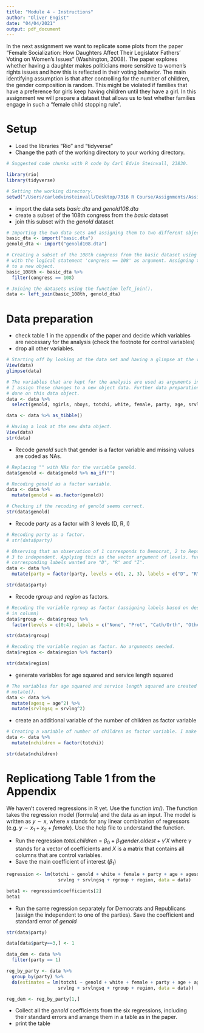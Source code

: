 ```yaml
---
title: "Module 4 - Instructions"
author: "Oliver Engist"
date: "04/04/2021"
output: pdf_document
---
```


In the next assignment we want to replicate some plots from the paper "Female Socialization: How Daughters Affect Their Legislator Fathers' Voting on Women's Issues" (Washington, 2008). The paper explores whether having a daughter makes politicians more sensitive to women's rights issues and how this is reflected in their voting behavior. The main identifying assumption is that after controlling for the number of children, the gender composition is random. This might be violated if families that have a preference for girls keep having children until they have a girl. In this assignment we will prepare a dataset that allows us to test whether families engage in such a "female child stopping rule".


# Setup

* Load the libraries "Rio" and "tidyverse"
* Change the path of the working directory to your working directory.

```r
# Suggested code chunks with R code by Carl Edvin Steinvall, 23830.

library(rio)
library(tidyverse)

# Setting the working directory. 
setwd("/Users/carledvinsteinvall/Desktop/7316 R Course/Assignments/Assignment 4/Module_4")

```

* import the data sets *basic.dta* and *genold108.dta*
* create a subset of the 108th congress from the *basic* dataset
* join this subset with the *genold* dataset

```r
# Importing the two data sets and assigning them to two different objects, one-by-one.
basic_dta <- import("basic.dta") 
genold_dta <- import("genold108.dta")

# Creating a subset of the 108th congress from the basic dataset using filter() 
# with the logical statement 'congress == 108' as argument. Assigning the subset
# to a new object. 
basic_108th <- basic_dta %>%
  filter(congress == 108)

# Joining the datasets using the function left_join(). 
data <- left_join(basic_108th, genold_dta)
```
# Data preparation

* check table 1 in the appendix of the paper and decide which variables are necessary for the analysis (check the footnote for control variables)
* drop all other variables.

```r
# Starting off by looking at the data set and having a glimpse at the variables.
View(data)
glimpse(data)

# The variables that are kept for the analysis are used as arguments in select().
# I assign these changes to a new object data. Further data preparation is
# done on this data object. 
data <- data %>%
  select(genold, ngirls, nboys, totchi, white, female, party, age, srvlng, rgroup, region)

data <- data %>% as_tibble()

# Having a look at the new data object. 
View(data)
str(data)
```

* Recode *genold* such that gender is a factor variable and missing values are coded as NAs.
```r
# Replacing "" with NAs for the variable genold.
data$genold <- data$genold %>% na_if("")

# Recoding genold as a factor variable. 
data <- data %>%
  mutate(genold = as.factor(genold))

# Checking if the recoding of genold seems correct.
str(data$genold)
```

* Recode *party* as a factor with 3 levels (D, R, I)
```r
# Recoding party as a factor. 
# str(data$party)

# Observing that an observation of 1 corresponds to Democrat, 2 to Republican and
# 3 to independent. Applying this as the vector argument of levels. further, the
# corresponding labels wanted are "D", "R" and "I".
data <- data %>%
  mutate(party = factor(party, levels = c(1, 2, 3), labels = c("D", "R", "I")))

str(data$party)
````

* Recode *rgroup* and *region* as factors.
```r
# Recoding the variable rgroup as factor (assigning labels based on description 
# in column)
data$rgroup <- data$rgroup %>%
  factor(levels = c(0:4), labels = c("None", "Prot", "Cath/Orth", "Othchr", "Jewish"))

str(data$rgroup)
````

```r
# Recoding the variable region as factor. No arguments needed. 
data$region <- data$region %>% factor()

str(data$region)
````

* generate variables for age squared and service length squared
```r
# The variables for age squared and service length squared are created using 
# mutate().
data <- data %>%
  mutate(agesq = age^2) %>%
  mutate(srvlngsq = srvlng^2)
````

* create an additional variable of the number of children as factor variable
```r
# Creating a variable of number of children as factor variable. I make it ordered.
data <- data %>%
  mutate(nchildren = factor(totchi))

str(data$nchildren)
````

# Replicationg Table 1 from the Appendix

We haven't covered regressions in R yet. Use the function *lm()*. The function takes the regression model (formula) and the data as an input. The model is written as $y \sim x$, where $x$ stands for any linear combination of regressors (e.g. $y \sim x_1 + x_2 + female$). Use the help file to understand the function.

* Run the regression $total.children = \beta_0 + \beta_1 gender.oldest + \gamma'X$ where $\gamma$ stands for a vector of coefficients and $X$ is a matrix that contains all columns that are control variables.\footnote{This is just a short notation instead of writing the full model with all control variables $totchi = \beta_0 + \beta_1 genold + \gamma_1 age + \gamma_2 age^2 + \gamma_3 Democrat + ... + \epsilon$ which quickly gets out of hand for large models.}
* Save the main coefficient of interest ($\beta_1$)
```r
regression <- lm(totchi ~ genold + white + female + party + age + agesq + 
                   srvlng + srvlngsq + rgroup + region, data = data)

beta1 <- regression$coefficients[2]
beta1
```

* Run the same regression separately for Democrats and Republicans (assign the independent to one of the parties). Save the coefficient and standard error of *genold*
```r
str(data$party)

data[data$party==3,] <- 1

data_dem <- data %>%
  filter(party == 1) 

reg_by_party <- data %>% 
  group_by(party) %>%
  do(estimates = lm(totchi ~ genold + white + female + party + age + agesq + 
                   srvlng + srvlngsq + rgroup + region, data = data))

reg_dem <- reg_by_party[1,]

````

* Collect all the *genold* coefficients from the six regressions, including their standard errors and arrange them in a table as in the paper.
* print the table